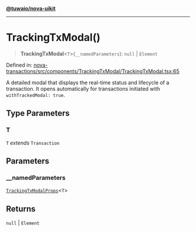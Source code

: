 [**@tuwaio/nova-uikit**](../../../README.md)

***

# TrackingTxModal()

> **TrackingTxModal**\<`T`\>(`__namedParameters`): `null` \| `Element`

Defined in: [nova-transactions/src/components/TrackingTxModal/TrackingTxModal.tsx:65](https://github.com/TuwaIO/nova-uikit/blob/9fc4813d313dd3fb61ceb79b1bc1d7e0dd2fd13c/packages/nova-transactions/src/components/TrackingTxModal/TrackingTxModal.tsx#L65)

A detailed modal that displays the real-time status and lifecycle of a transaction.
It opens automatically for transactions initiated with `withTrackedModal: true`.

## Type Parameters

### T

`T` *extends* `Transaction`

## Parameters

### \_\_namedParameters

[`TrackingTxModalProps`](../type-aliases/TrackingTxModalProps.md)\<`T`\>

## Returns

`null` \| `Element`
